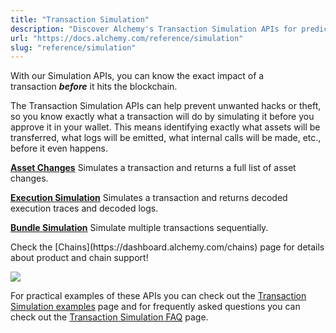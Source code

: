 ```yaml
---
title: "Transaction Simulation"
description: "Discover Alchemy's Transaction Simulation APIs for predicting the precise impact of a transaction before it reaches the blockchain."
url: "https://docs.alchemy.com/reference/simulation"
slug: "reference/simulation"
---
```


With our Simulation APIs, you can know the exact impact of a transaction ***before*** it hits the blockchain.

The Transaction Simulation APIs can help prevent unwanted hacks or theft, so you know exactly what a transaction will do by simulating it before you approve it in your wallet. This means identifying exactly what assets will be transferred, what logs will be emitted, what internal calls will be made, etc., before it even happens.

**[Asset Changes](/reference/alchemy-simulateassetchanges)** Simulates a transaction and returns a full list of asset changes.

**[Execution Simulation](/reference/alchemy-simulateexecution)** Simulates a transaction and returns decoded execution traces and decoded logs.

**[Bundle Simulation](/reference/simulation-bundle)** Simulate multiple transactions sequentially.

<Info>
  Check the [Chains](https://dashboard.alchemy.com/chains) page for details about product and chain support!

  ![](523fb8a9a9d899921ee1046d0ff1b389967a9976d1c6112ebbbe071ddd1ef374-image.png)
</Info>

For practical examples of these APIs you can check out the [Transaction Simulation examples](/reference/simulation-examples) page and for frequently asked questions you can check out the [Transaction Simulation FAQ](/reference/simulation-faqs) page.
